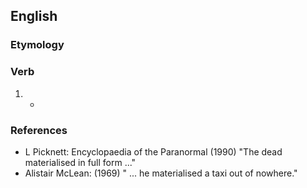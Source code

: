 {{also|matérialise|matérialisé}}

==English==

===Etymology===
{{suffix|en|material|ise}}

===Verb===
{{en-verb|materialis}}

# {{standard spelling of|en|from=non-Oxford British spelling|materialize}}
#* {{quote-journal|en|date=2020 January 2|author=Conrad Landin|title=Strife and strikes in post-war Britain|journal=Rail|page=51|text=J H Thomas, the union's general secretary, argued in a letter to union reps on September 23 <small>[1919]</small> that "the long-made promise of a better world for railwaymen which was made at the time of the nation's crisis, and accepted by the railwaymen as an offer that would ultimately bear fruit, has not '''materialised'''".}}

===References===
* L Picknett: Encyclopaedia of the Paranormal (1990) "The dead materialised in full form ..."
* Alistair McLean: (1969) " ... he materialised a taxi out of nowhere."